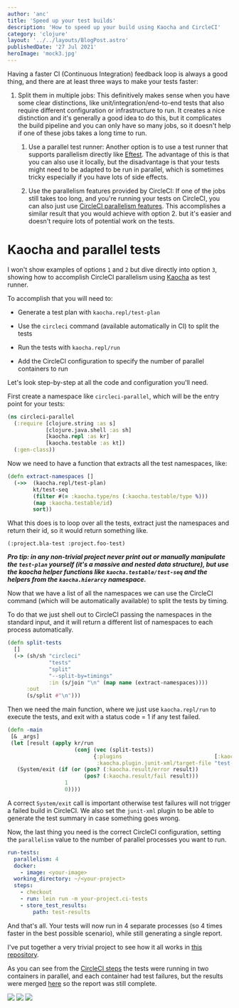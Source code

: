 ```yaml
---
author: 'anc'
title: 'Speed up your test builds'
description: 'How to speed up your build using Kaocha and CircleCI'
category: 'clojure'
layout: '../../layouts/BlogPost.astro'
publishedDate: '27 Jul 2021'
heroImage: 'mock3.jpg'
---
```



Having a faster CI (Continuous Integration) feedback loop is always a
good thing, and there are at least three ways to make your tests faster:

1.  Split them in multiple jobs: This definitively makes sense when you
    have some clear distinctions, like unit/integration/end-to-end tests
    that also require different configuration or infrastructure to run.
    It creates a nice distinction and it's generally a good idea to do
    this, but it complicates the build pipeline and you can only have so
    many jobs, so it doesn't help if one of these jobs takes a long time
    to run.

    1.  Use a parallel test runner: Another option is to use a test
        runner that supports parallelism directly like
        [Eftest](https://github.com/weavejester/eftest). The advantage
        of this is that you can also use it locally, but the
        disadvantage is that your tests might need to be adapted to be
        run in parallel, which is sometimes tricky especially if you
        have lots of side effects.

    2.  Use the parallelism features provided by CircleCI: If one of the
        jobs still takes too long, and you're running your tests on
        CircleCI, you can also just use [CircleCI parallelism
        features](https://circleci.com/docs/2.0/parallelism-faster-jobs/).
        This accomplishes a similar result that you would achieve with
        option 2. but it's easier and doesn't require lots of potential
        work on the tests.

# Kaocha and parallel tests

I won't show examples of options `1` and `2` but dive directly into
option `3`, showing how to accomplish CircleCI parallelism using
[Kaocha](https://github.com/lambdaisland/kaocha) as test runner.

To accomplish that you will need to:

- Generate a test plan with `kaocha.repl/test-plan`

- Use the `circleci` command (available automatically in CI) to split
  the tests

- Run the tests with `kaocha.repl/run`

- Add the CircleCI configuration to specify the number of parallel
  containers to run

Let's look step-by-step at all the code and configuration you'll need.

First create a namespace like `circleci-parallel`, which will be the
entry point for your tests:

```clojure
(ns circleci-parallel
  (:require [clojure.string :as s]
            [clojure.java.shell :as sh]
            [kaocha.repl :as kr]
            [kaocha.testable :as kt])
  (:gen-class))
```

Now we need to have a function that extracts all the test namespaces,
like:

```clojure
(defn extract-namespaces []
  (->>  (kaocha.repl/test-plan)
        kt/test-seq
        (filter #(= :kaocha.type/ns (:kaocha.testable/type %)))
        (map :kaocha.testable/id)
        sort))
```

What this does is to loop over all the tests, extract just the
namespaces and return their id, so it would return something like.

`(:project.bla-test :project.foo-test)`

**_Pro tip: in any non-trivial project never print out or manually
manipulate the `test-plan` yourself (it's a massive and nested data
structure), but use the kaocha helper functions like
`kaocha.testable/test-seq` and the helpers from the `kaocha.hierarcy`
namespace._**

Now that we have a list of all the namespaces we can use the CircleCI
command (which will be automatically available) to split the tests by
timing.

To do that we just shell out to CircleCI passing the namespaces in the
standard input, and it will return a different list of namespaces to
each process automatically.

```clojure
(defn split-tests
  []
  (-> (sh/sh "circleci"
             "tests"
             "split"
             "--split-by=timings"
             :in (s/join "\n" (map name (extract-namespaces))))
      :out
      (s/split #"\n")))
```

Then we need the main function, where we just use `kaocha.repl/run` to
execute the tests, and exit with a status code = 1 if any test failed.

```clojure
(defn -main
 [& _args]
 (let [result (apply kr/run
                     (conj (vec (split-tests))
                           {:plugins                             [:kaocha.plugin/junit-xml]
                            :kaocha.plugin.junit-xml/target-file "test-results/kaocha/results.xml"}))]
   (System/exit (if (or (pos? (:kaocha.result/error result))
                        (pos? (:kaocha.result/fail result)))
                  1
                  0))))
```

A correct `System/exit` call is important otherwise test failures will
not trigger a failed build in CircleCI. We also set the `junit-xml`
plugin to be able to generate the test summary in case something goes
wrong.

Now, the last thing you need is the correct CircleCI configuration,
setting the `parallelism` value to the number of parallel processes you
want to run.

```yaml
run-tests:
  parallelism: 4
  docker:
    - image: <your-image>
  working_directory: ~/<your-project>
  steps:
    - checkout
    - run: lein run -m your-project.ci-tests
    - store_test_results:
        path: test-results
```

And that's all. Your tests will now run in 4 separate processes (so 4
times faster in the best possible scenario), while still generating a
single report.

I've put together a very trivial project to see how it all works in
[this repository](https://github.com/AndreaCrotti/parallel_tests).

As you can see from the [CircleCI
steps](https://app.circleci.com/pipelines/github/AndreaCrotti/parallel_tests/5/workflows/4c24f937-92d9-4145-8db1-28c5de7622ae/jobs/5/steps)
the tests were running in two containers in parallel, and each container
had test failures, but the results were merged
[here](https://app.circleci.com/pipelines/github/AndreaCrotti/parallel_tests/5/workflows/4c24f937-92d9-4145-8db1-28c5de7622ae/jobs/5/tests)
so the report was still complete.


<Image src={ci} />


<Image src={ci2} />


<Image src={ci3} />

